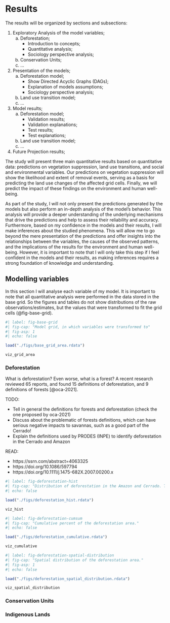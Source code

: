 # Results

The results will be organized by sections and subsections:

1. Exploratory Analysis of the model variables;
    a) Deforestation;
        - Introduction to concepts;
        - Quantitative analysis;
        - Sociology perspective analysis;
    b) Conservation Units;
    c) ...
2. Presentation of the models;
    a) Deforestation model;
        - Show Directed Acyclic Graphs (DAGs);
        - Explanation of models assumptions;
        - Sociology perspective analysis;
    b) Land use transition model;
    c) ...
3. Model results;
    a) Deforestation model;
        - Validation results;
        - Validation explanations;
        - Test results;
        - Test explanations;
    b) Land use transition model;
    c) ...
4. Future Projection results;

The study will present three main quantitative results based on quantitative data: predictions on vegetation suppression, land use transitions, and social and environmental variables. 
Our predictions on vegetation suppression will show the likelihood and extent of removal events, serving as a basis for predicting the land use changes of the affected grid cells. 
Finally, we will predict the impact of these findings on the environment and human well-being.

As part of the study, I will not only present the predictions generated by the models but also perform an in-depth analysis of the model's behavior. 
This analysis will provide a deeper understanding of the underlying mechanisms that drive the predictions and help to assess their reliability and accuracy.
Furthermore, based on my confidence in the models and their results, I will make inferences about the studied phenomena. 
This will allow me to go beyond the mere presentation of the predictions and offer insights into the relationships between the variables, the causes of the observed patterns, and the implications of the results for the environment and human well-being. 
However, it is important to note that I will only take this step if I feel confident in the models and their results, as making inferences requires a strong foundation of knowledge and understanding.

## Modelling variables

In this section I will analyse each variable of my model. 
It is important to note that all quantitative analysis were performed in the data stored in the base grid.
So the figures and tables do not show distributions of the raw observations/estimates, but the values that were transformed to fit the grid cells (@fig-base-grid). 

```r
#| label: fig-base-grid
#| fig-cap: "Model grid, in which variables were transformed to"
#| fig-asp: 1
#| echo: false

load("./figs/base_grid_area.rdata")

viz_grid_area

```

### Deforestation

What is deforestation? Even worse, what is a forest? A recent research reviewed 65 reports, and found 15 definitions of deforestation, and 9 definitions of forests [@oca-2021].

::: {.callout-important collapse="true"}

TODO: 

- Tell in general the definitions for forests and deforestation (check the one proposed by oca-2021)
- Discuss about the problematic of forests definitions, which can have serious negative impacts to savannas, such as a good part of the Cerrado!
- Explain the definitions used by PRODES (INPE) to identify deforestation in the Cerrado and Amazon

READ:

- https://ssrn.com/abstract=4063325
- https://doi.org/10.1086/597794 
- https://doi.org/10.1111/j.1475-682X.2007.00200.x

:::



```r
#| label: fig-deforestation-hist
#| fig-cap: "Distribution of deforestation in the Amazon and Cerrado. The horizontal scale is transformed to base 10 log."
#| echo: false

load("./figs/deforestation_hist.rdata")

viz_hist

```



```r
#| label: fig-deforestation-cumsum
#| fig-cap: "Cumulative percent of the deforestation area."
#| echo: false

load("./figs/deforestation_cumulative.rdata")

viz_cumulative

```



```r
#| label: fig-deforestation-spatial-distribution
#| fig-cap: "Spatial distribution of the deforestation area."
#| fig-asp: 1
#| echo: false

load("./figs/deforestation_spatial_distribution.rdata")

viz_spatial_distribution

```

### Conservation Units


### Indigenous Lands

